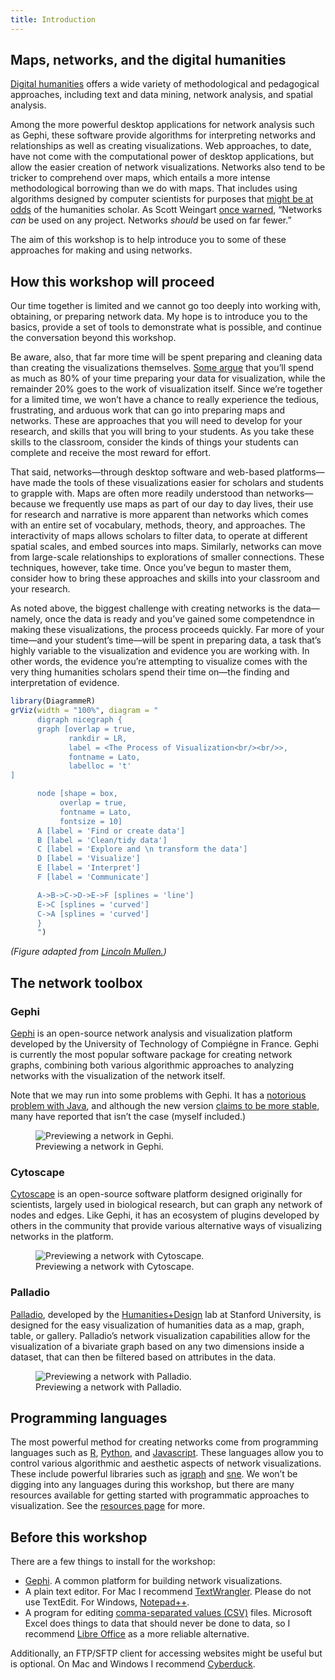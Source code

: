 ```yaml
---
title: Introduction
---
```


## Maps, networks, and the digital humanities

[Digital humanities](http://whatisdigitalhumanities.com/) offers a wide variety of methodological and pedagogical approaches, including text and data mining, network analysis, and spatial analysis. 

Among the more powerful desktop applications for network analysis such as Gephi, these software provide algorithms for interpreting networks and relationships as well as creating visualizations. Web approaches, to date, have not come with the computational power of desktop applications, but allow the easier creation of network visualizations. Networks also tend to be tricker to comprehend over maps, which entails a more intense methodological borrowing than we do with maps. That includes using algorithms designed by computer scientists for purposes that [might be at odds](https://tedunderwood.com/2011/10/16/lsa-is-a-marvellous-tool-but-humanists-may-no-use-it-the-way-computer-scientists-do/) of the humanities scholar. As Scott Weingart [once warned](http://www.scottbot.net/HIAL/index.html@p=6279.html), "Networks *can* be used on any project. Networks *should* be used on far fewer."

The aim of this workshop is to help introduce you to some of these approaches for making and using networks.

## How this workshop will proceed

Our time together is limited and we cannot go too deeply into working with, obtaining, or preparing network data. My hope is to introduce you to the basics, provide a set of tools to demonstrate what is possible, and continue the conversation beyond this workshop. 

Be aware, also, that far more time will be spent preparing and cleaning data than creating the visualizations themselves. [Some  argue](http://www.nytimes.com/2014/08/18/technology/for-big-data-scientists-hurdle-to-insights-is-janitor-work.html?_r=0) that you'll spend as much as 80% of your time preparing your data for  visualization, while the remainder 20% goes to the work of visualization itself. Since we're together for a limited time, we won't have a chance to really experience the tedious, frustrating, and arduous work that can go into preparing maps and networks. These are approaches that you will need to develop for your research, and skills that you will bring to your students. As you take these skills to the classroom, consider the kinds of things your students can complete and receive the most reward for effort.

That said, networks---through desktop software and web-based platforms---have made the tools of these visualizations easier for scholars and students to grapple with. Maps are often more readily understood than networks---because we frequently use maps as part of our day to day lives, their use for research and narrative is more apparent than networks which comes with an entire set of vocabulary, methods, theory, and approaches. The interactivity of maps allows scholars to filter data, to operate at different spatial scales, and embed sources into maps. Similarly, networks can move from large-scale relationships to explorations of smaller connections. These techniques, however, take time. Once you've begun to master them, consider how to bring these approaches and skills into your classroom and your research.

As noted above, the biggest challenge with creating networks is the data---namely, once the data is ready and you've gained some competendnce in making these visualizations, the process proceeds quickly. Far more of your time---and your student's time---will be spent in preparing data, a task that's highly variable to the visualization and evidence you are working with. In other words, the evidence you're attempting to visualize comes with the very thing humanities scholars spend their time on---the finding and interpretation of evidence. 

```r
library(DiagrammeR)
grViz(width = "100%", diagram = "
      digraph nicegraph {
      graph [overlap = true,
             rankdir = LR,
             label = <The Process of Visualization<br/><br/>>,
             fontname = Lato,
             labelloc = 't'
]

      node [shape = box,
           overlap = true,
           fontname = Lato,
           fontsize = 10]
      A [label = 'Find or create data']
      B [label = 'Clean/tidy data']
      C [label = 'Explore and \n transform the data']
      D [label = 'Visualize']
      E [label = 'Interpret']
      F [label = 'Communicate']

      A->B->C->D->E->F [splines = 'line']
      E->C [splines = 'curved']
      C->A [splines = 'curved']
      }
      ")
```

*(Figure adapted from [Lincoln Mullen.](http://lincolnmullen.com/projects/spatial-workshop/introduction.html))*

## The network toolbox

### Gephi

[Gephi](https://gephi.org/) is an open-source network analysis and visualization platform developed by the University of Technology of Compiégne in France. Gephi is currently the most popular software package for creating network graphs, combining both various algorithmic approaches to analyzing networks with the visualization of the network itself.

Note that we may run into some problems with Gephi. It has a [notorious problem with Java](https://medium.com/coder-snorts/gephi-is-broken-on-mac-os-97fbaef4305e#.cogwsls13), and although the new version [claims to be more stable](https://github.com/gephi/gephi/wiki/Releases), many have reported that isn't the case (myself included.)

![Previewing a network in Gephi.](img/gephi-screenshot.png)

### Cytoscape

[Cytoscape](http://www.cytoscape.org/) is an open-source software platform designed originally for scientists, largely used in biological research, but can graph any network of nodes and edges. Like Gephi, it has an ecosystem of plugins developed by others in the community that provide various alternative ways of visualizing networks in the platform. 

![Previewing a network with Cytoscape.](img/cytoscape-screenshot.png)

### Palladio

[Palladio](http://hdlab.stanford.edu/palladio/), developed by the [Humanities+Design](http://hdlab.stanford.edu/) lab at Stanford University, is designed for the easy visualization of humanities data as a map, graph, table, or gallery. Palladio's network visualization capabilities allow for the visualization of a bivariate graph based on any two dimensions inside a dataset, that can then be filtered based on attributes in the data. 

![Previewing a network with Palladio.](img/palladio-screenshot.png)

## Programming languages

The most powerful method for creating networks come from programming languages such as [R](http://www.r-project.org/), [Python](https://www.python.org/), and [Javascript](http://www.w3schools.com/js/). These languages allow you to control various algorithmic and aesthetic aspects of network visualizations. These include powerful libraries such as [igraph]() and [sne](). We won't be digging into any languages during this workshop, but there are many resources available for getting started with programmatic approaches to visualization. See the [resources page](resources.html) for more.

## Before this workshop

There are a few things to install for the workshop:

-   [Gephi](https://gephi.org/). A common platform for building network visualizations.
-   A plain text editor. For Mac I recommend [TextWrangler](http://www.barebones.com/products/textwrangler/). Please do not use TextEdit. For Windows,  [Notepad++](https://notepad-plus-plus.org/).
-   A program for editing [comma-separated values (CSV)](https://en.wikipedia.org/wiki/Comma-separated_values) files. Microsoft Excel does things to data that should never be done to data, so I recommend [Libre Office](https://www.libreoffice.org/) as a more reliable alternative.

Additionally, an FTP/SFTP client for accessing websites might be useful but is optional. On Mac and Windows I recommend [Cyberduck](https://cyberduck.io/?l=en).
